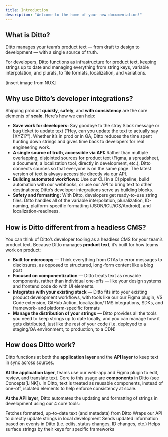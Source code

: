 ```yaml
---
title: Introduction
description: "Welcome to the home of your new documentation!"
---
```


## What is Ditto?

Ditto manages your team’s product text — from draft to design to development — with a single source of truth.

For developers, Ditto functions as infrastructure for product text, keeping strings up to date and managing everything from string keys, variable interpolation, and plurals, to file formats, localization, and variations. 

[insert image from NUX]

## Why use Ditto’s developer integrations?

Shipping product **quickly**, **safely**, and **with consistency** are the core elements of **scale**. Here’s how we can help: 

- **Save work for developers:** Say goodbye to the stray Slack message or bug ticket to update text (“Hey, can you update the text to actually say [XYZ]?”). Whether it’s in prod or in QA, Ditto reduces the time spent hunting down strings and gives time back to developers for real engineering work.
- **A single source of truth, accessible via API:** Rather than multiple overlapping, disjointed sources for product text (Figma, a spreadsheet, a document, a localization tool, directly in development, etc.), Ditto connects sources so that everyone is on the same page. The latest version of text is always accessible directly via our API.
- **Building automated workflows:** Use our CLI in a CI pipeline, build automation with our webhooks, or use our API to bring text to other destinations; Ditto’s developer integrations serve as building blocks.
- **Safety and formatting:** With Ditto, developers get ready-to-use string files. Ditto handles all of the variable interpolation, pluralization, ID-naming, platform-specific formatting (JSON/ICU/iOS/Android), and localization-readiness.

## How is Ditto different from a headless CMS?

You can think of Ditto’s developer tooling as a headless CMS for your team’s product text. Because Ditto manages **product text**, it’s built for how teams work on product:

- **Built for microcopy** — Think everything from CTAs to error messages to disclosures, as opposed to structured, long-form content like a blog post
- **Focused on componentization** — Ditto treats text as reusable components, rather than individual one-offs — like your design systems and frontend code do with UI elements.
- **Integrates with your existing stack** — Ditto fits into your existing product development workflows, with tools like our our Figma plugin, VS Code extension, GitHub Action, localization/TMS integrations, SDKs, and framework- and platform-specific formats
- **Manage the distribution of your strings** — Ditto provides all the tools you need to keep strings up to date locally, and you can manage how it gets distributed, just like the rest of your code (i.e. deployed to a staging/QA environment, to production, to a CDN)

## How does Ditto work?

Ditto functions at both the **application layer** and the **API layer** to keep text in sync across sources. 

**At the application layer**, teams use our web-app and Figma plugin to edit, review, and translate text. Core to this usage are **components** in Ditto (see Concepts[LINK]). In Ditto, text is treated as reusable components, instead of one-off, isolated elements to help enforce consistency at scale.

**At the API layer**, Ditto automates the updating and formatting of strings in development using our 4 core tools:

<CardGroup cols={2}>
  <Card
    title="API"
    icon="plug"
    href="https://mintlify.com/docs/quickstart"
  >
    Fetches formatted, up-to-date text (and metadata) from Ditto 
  </Card>
  <Card
    title="CLI"
    icon="square-terminal"
    href="https://mintlify.com/docs/development"
  >
    Wraps our API to directly update strings in local development
  </Card>
  <Card
    title="Webhooks"
    icon="webhook"
    href="https://mintlify.com/docs/quickstart"
  >
    Sends updated information based on events in Ditto (i.e. edits, status changes, ID changes, etc.)  
  </Card>
  <Card
    title="SDKs"
    icon="box-open"
    href="https://mintlify.com/docs/development"
  >
    Helps surface strings by their keys for specific frameworks
  </Card>
</CardGroup>